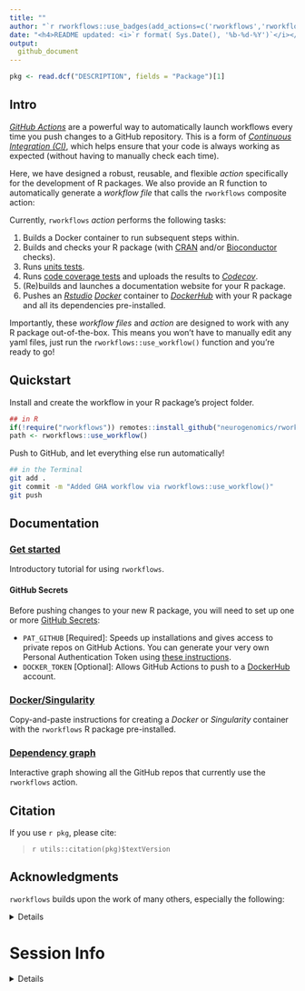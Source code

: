 ```yaml
---
title: ""  
author: "`r rworkflows::use_badges(add_actions=c('rworkflows','rworkflows_static'), add_cran_release = TRUE, add_cran_checks = TRUE, add_cran_download_month=TRUE, add_cran_download_total=TRUE)`" 
date: "<h4>README updated: <i>`r format( Sys.Date(), '%b-%d-%Y')`</i></h4>"
output:
  github_document
---
```


```r
pkg <- read.dcf("DESCRIPTION", fields = "Package")[1]
```


## Intro

[*GitHub Actions*](https://docs.github.com/en/actions) 
are a powerful way to automatically launch workflows 
every time you push changes to a GitHub repository. 
This is a form of [*Continuous Integration (CI)*](https://docs.github.com/en/actions/automating-builds-and-tests/about-continuous-integration),
which helps ensure that your code is always working as expected 
(without having to manually check each time).

Here, we have designed a robust, reusable, and flexible *action* 
specifically for the development of R packages. 
We also provide an R function to automatically generate a *workflow file* that 
calls the `rworkflows` composite action:

Currently, `rworkflows` *action* performs the following tasks:  

1. Builds a Docker container to run subsequent steps within. 
2. Builds and checks your R package (with [CRAN](https://cran.r-project.org/)
and/or [Bioconductor](https://bioconductor.org/) checks).  
3. Runs [units tests](https://testthat.r-lib.org/).  
4. Runs [code coverage tests](https://covr.r-lib.org/) and uploads the results 
to [*Codecov*](https://about.codecov.io/).  
5. (Re)builds and launches a documentation website for your R package.  
6. Pushes an [*Rstudio*](https://posit.co/) 
[*Docker*](https://www.docker.com/) container to 
[*DockerHub*](https://hub.docker.com/) 
with your R package and all its dependencies pre-installed.  

Importantly, these *workflow files* and *action* are 
designed to work with any R package out-of-the-box.
This means you won't have to manually edit any yaml files, just run the `rworkflows::use_workflow()` function and you're ready to go!

## Quickstart

Install and create the workflow in your R package's project folder.
```R
## in R
if(!require("rworkflows")) remotes::install_github("neurogenomics/rworkflows")
path <- rworkflows::use_workflow()
```
Push to GitHub, and let everything else run automatically!
```bash
## in the Terminal
git add .
git commit -m "Added GHA workflow via rworkflows::use_workflow()"
git push
```

## Documentation

### [Get started](https://neurogenomics.github.io/rworkflows/articles/rworkflows.html)

Introductory tutorial for using `rworkflows`.

#### GitHub Secrets

Before pushing changes to your new R package, you will need to set up one or more
[GitHub Secrets](https://docs.github.com/en/actions/security-guides/encrypted-secrets):

* `PAT_GITHUB` [Required]: Speeds up installations and gives access to private
    repos on GitHub Actions. You can generate your very own Personal
    Authentication Token using [these
    instructions](https://docs.github.com/en/authentication/keeping-your-account-and-data-secure/creating-a-personal-access-token).   
* `DOCKER_TOKEN` [Optional]: Allows GitHub Actions to push to a
    [DockerHub](https://hub.docker.com) account. 

### [Docker/Singularity](https://neurogenomics.github.io/rworkflows/articles/docker)

Copy-and-paste instructions for creating a *Docker* or *Singularity* container
with the `rworkflows` R package pre-installed.

### [Dependency graph](https://neurogenomics.github.io/rworkflows/articles/depgraph)

Interactive graph showing all the GitHub repos that currently use 
the `rworkflows` action.

## Citation 

If you use ``r pkg``, please cite: 

<!-- Modify this by editing the file: inst/CITATION  -->
> `r utils::citation(pkg)$textVersion`

## Acknowledgments

`rworkflows` builds upon the work of many others, especially the following:

<details>
  
### [`biocthis`](https://github.com/lcolladotor/biocthis)

This workflow is derived from the workflow generated by the 
[`use_bioc_github_action()`](https://lcolladotor.github.io/biocthis/articles/biocthis.html) function within the 
[`biothis`](http://www.bioconductor.org/packages/release/bioc/html/biocthis.html) 
package. 

#### Key changes in `rworkflows` 

- Uses dynamic variables to specify R/Bioconductor versions 
(e.g. `r: "latest"`) and the name of your R package, as opposed to static 
names that are likely to become outdated (e.g. `r: "4.0.1"`).  
- Additional error handling and dependencies checks.  
- Re-renders `README.Rmd` before rebuilding the documentation website.  

### [`actions/`](https://github.com/actions)

A general set of GitHub Actions.

### [`r-lib/actions`](https://github.com/r-lib/actions)

A set of GitHub Actions for R development.

### [`JamesIves/github-pages-deploy-action`](https://github.com/JamesIves/github-pages-deploy-action)

Builds and deploys the GitHub Pages documentation website
in the `rworkflows` GHA workflows.

### [`docker/build-push-action`](https://github.com/docker/build-push-action)

A set of GitHub Actions for building/pushing Docker containers.

### [`bioconductor_docker`](https://github.com/Bioconductor/bioconductor_docker)

Uses the official 
[`bioconductor/bioconductor_docker`](https://github.com/Bioconductor/bioconductor_docker)
Docker container.  

**NOTE**: Whenever a new version of Bioconductor is released, 
the `bioconductor/bioconductor_docker` container will often lag behind the actual Bioconductor releases 
for up to several days, due to the time it takes to update the container. 
This means that sometimes "devel" in `Bioconductor/bioconductor_docker` is actually referring to the current "release" version of Bioconductor (i.e. the previous Bioc version's "devel"). 
For further details, see this [Issue](https://github.com/Bioconductor/bioconductor_docker/issues/37), and the [Bioconductor release schedule](https://www.bioconductor.org/about/release-announcements/). 

### [`scFlow`](https://github.com/combiz/scFlow)

This DockerFile was partly adapted from the [scFlow Dockerfile](https://github.com/combiz/scFlow/blob/master/Dockerfile).

Unlike other Dockerfiles, this one
**does not require any manual editing when applying to different R packages**. 
This means that users who are unfamiliar with Docker do not have to troubleshoot
making this file correctly. It also means that it will continue to work 
even if your R package dependencies change. 

### [`act`](https://github.com/nektos/act)

A very useful command line tool for testing *GitHub Actions* locally. 

</details> 

# Session Info  

<details>

```r
utils::sessionInfo()
```

</details>

